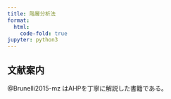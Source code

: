 ```yaml
---
title: 階層分析法
format:
  html:
    code-fold: true
jupyter: python3
---
```


## 文献案内

@Brunelli2015-mz はAHPを丁寧に解説した書籍である。

## 
